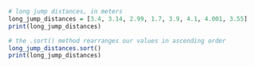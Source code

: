 ```r
# long jump distances, in meters
long_jump_distances = [3.4, 3.14, 2.99, 1.7, 3.9, 4.1, 4.001, 3.55]
print(long_jump_distances)

# the .sort() method rearranges our values in ascending order
long_jump_distances.sort()
print(long_jump_distances)
```
